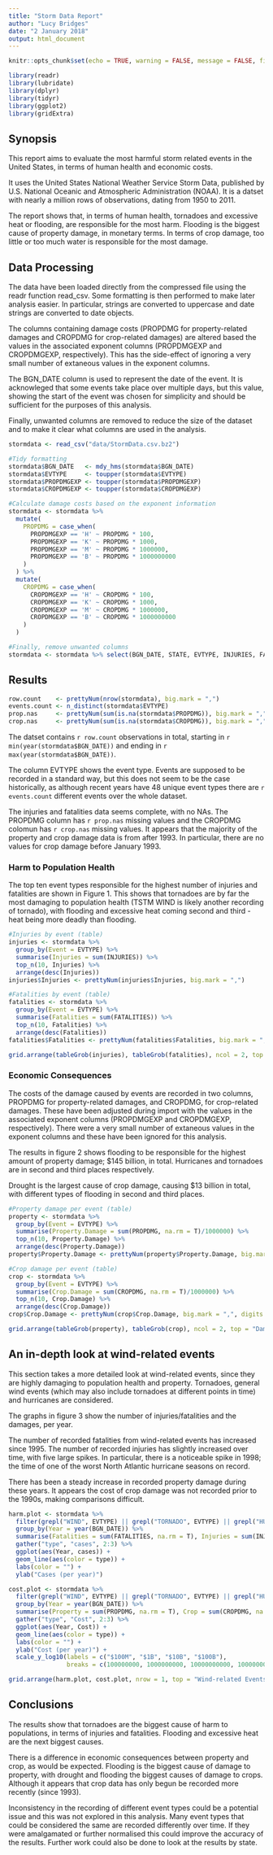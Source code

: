 ```yaml
---
title: "Storm Data Report"
author: "Lucy Bridges"
date: "2 January 2018"
output: html_document
---
```


```r
knitr::opts_chunk$set(echo = TRUE, warning = FALSE, message = FALSE, fig.width=12, fig.height=6)
```

```r
library(readr)
library(lubridate)
library(dplyr)
library(tidyr)
library(ggplot2)
library(gridExtra)
```

## Synopsis

This report aims to evaluate the most harmful storm related events in the United States, in terms of human health and economic costs.

It uses the United States National Weather Service Storm Data, published by U.S. National Oceanic and Atmospheric Administration (NOAA). It is a datset with nearly a million rows of observations, dating from 1950 to 2011.

The report shows that, in terms of human health, tornadoes and excessive heat or flooding, are responsible for the most harm. Flooding is the biggest cause of property damage, in monetary terms. In terms of crop damage, too little or too much water is responsible for the most damage.

## Data Processing

The data have been loaded directly from the compressed file using the readr function read_csv. Some formatting is then performed to make later analysis easier. In particular, strings are converted to uppercase and date strings are converted to date objects.

The columns containing damage costs (PROPDMG for property-related damages and CROPDMG for crop-related damages) are altered based the values in the associated exponent columns (PROPDMGEXP and CROPDMGEXP, respectively). This has the side-effect of ignoring a very small number of extaneous values in the exponent columns.

The BGN_DATE column is used to represent the date of the event. It is acknowleged that some events take place over multiple days, but this value, showing the start of the event was chosen for simplicity and should be sufficient for the purposes of this analysis.

Finally, unwanted columns are removed to reduce the size of the dataset and to make it clear what columns are used in the analysis.

```r
stormdata <- read_csv("data/StormData.csv.bz2")

#Tidy formatting
stormdata$BGN_DATE   <- mdy_hms(stormdata$BGN_DATE)
stormdata$EVTYPE     <- toupper(stormdata$EVTYPE)
stormdata$PROPDMGEXP <- toupper(stormdata$PROPDMGEXP)
stormdata$CROPDMGEXP <- toupper(stormdata$CROPDMGEXP)

#Calculate damage costs based on the exponent information
stormdata <- stormdata %>%
  mutate(
    PROPDMG = case_when(
      PROPDMGEXP == 'H' ~ PROPDMG * 100,
      PROPDMGEXP == 'K' ~ PROPDMG * 1000,
      PROPDMGEXP == 'M' ~ PROPDMG * 1000000,
      PROPDMGEXP == 'B' ~ PROPDMG * 1000000000
    )
  ) %>%
  mutate(
    CROPDMG = case_when(
      CROPDMGEXP == 'H' ~ CROPDMG * 100,
      CROPDMGEXP == 'K' ~ CROPDMG * 1000,
      CROPDMGEXP == 'M' ~ CROPDMG * 1000000,
      CROPDMGEXP == 'B' ~ CROPDMG * 1000000000
    )
  )

#Finally, remove unwanted columns
stormdata <- stormdata %>% select(BGN_DATE, STATE, EVTYPE, INJURIES, FATALITIES, PROPDMG, CROPDMG)

```

## Results
```r
row.count    <- prettyNum(nrow(stormdata), big.mark = ",")
events.count <- n_distinct(stormdata$EVTYPE)
prop.nas     <- prettyNum(sum(is.na(stormdata$PROPDMG)), big.mark = ",")
crop.nas     <- prettyNum(sum(is.na(stormdata$CROPDMG)), big.mark = ",")
```


The datset contains `r row.count` observations in total, starting in `r min(year(stormdata$BGN_DATE))` and ending in `r max(year(stormdata$BGN_DATE))`.

The column EVTYPE shows the event type. Events are supposed to be recorded in a standard way, but this does not seem to be the case historically, as although recent years have 48 unique event types there are `r events.count` different events over the whole dataset.

The injuries and fatalities data seems complete, with no NAs. The PROPDMG column has `r prop.nas` missing values and the CROPDMG colomun has `r crop.nas` missing values. It appears that the majority of the property and crop damage data is from after 1993. In particular, there are no values for crop damage before January 1993.

### Harm to Population Health

The top ten event types responsible for the highest number of injuries and fatalities are shown in Figure 1. This shows that tornadoes are by far the most damaging to population health (TSTM WIND is likely another recording of tornado), with flooding and excessive heat coming second and third - heat being more deadly than flooding.

```r
#Injuries by event (table)
injuries <- stormdata %>%
  group_by(Event = EVTYPE) %>%
  summarise(Injuries = sum(INJURIES)) %>%
  top_n(10, Injuries) %>%
  arrange(desc(Injuries))
injuries$Injuries <- prettyNum(injuries$Injuries, big.mark = ",")

#Fatalities by event (table)
fatalities <- stormdata %>%
  group_by(Event = EVTYPE) %>%
  summarise(Fatalities = sum(FATALITIES)) %>%
  top_n(10, Fatalities) %>%
  arrange(desc(Fatalities))
fatalities$Fatalities <- prettyNum(fatalities$Fatalities, big.mark = ",")

grid.arrange(tableGrob(injuries), tableGrob(fatalities), ncol = 2, top = "Harm to Persons (figure 1)")
```

### Economic Consequences

The costs of the damage caused by events are recorded in two columns, PROPDMG for property-related damages, and CROPDMG, for crop-related damages. These have been adjusted during import with the values in the associated exponent columns (PROPDMGEXP and CROPDMGEXP, respectively). There were a very small number of extaneous values in the exponent columns and these have been ignored for this analysis.

The results in figure 2 shows flooding to be responsible for the highest amount of property damage; $145 billion, in total. Hurricanes and tornadoes are in second and third places respectively.

Drought is the largest cause of crop damage, causing $13 billion in total, with different types of flooding in second and third places.

```r
#Property damage per event (table)
property <- stormdata %>%
  group_by(Event = EVTYPE) %>%
  summarise(Property.Damage = sum(PROPDMG, na.rm = T)/1000000) %>%
  top_n(10, Property.Damage) %>%
  arrange(desc(Property.Damage))
property$Property.Damage <- prettyNum(property$Property.Damage, big.mark = ",", digits = 2)

#Crop damage per event (table)
crop <- stormdata %>%
  group_by(Event = EVTYPE) %>%
  summarise(Crop.Damage = sum(CROPDMG, na.rm = T)/1000000) %>%
  top_n(10, Crop.Damage) %>%
  arrange(desc(Crop.Damage))
crop$Crop.Damage <- prettyNum(crop$Crop.Damage, big.mark = ",", digits = 2)

grid.arrange(tableGrob(property), tableGrob(crop), ncol = 2, top = "Damages in Millions of US Dollars (figure 2)")
```


## An in-depth look at wind-related events

This section takes a more detailed look at wind-related events, since they are highly damaging to population health and property. Tornadoes, general wind events (which may also include tornadoes at different points in time) and hurricanes are considered.

The graphs in figure 3 show the number of injuries/fatalities and the damages, per year. 

The number of recorded fatalities from wind-related events has increased since 1995. The number of recorded injuries has slightly increased over time, with five large spikes. In particular, there is a noticeable spike in 1998; the time of one of the worst North Atlantic hurricane seasons on record.

There has been a steady increase in recorded property damage during these years. It appears the cost of crop damage was not recorded prior to the 1990s, making comparisons difficult.

```r

harm.plot <- stormdata %>%
  filter(grepl("WIND", EVTYPE) || grepl("TORNADO", EVTYPE) || grepl("HURRICANE", EVTYPE)) %>%
  group_by(Year = year(BGN_DATE)) %>%
  summarise(Fatalities = sum(FATALITIES, na.rm = T), Injuries = sum(INJURIES, na.rm = T)) %>%
  gather("type", "cases", 2:3) %>%
  ggplot(aes(Year, cases)) +
  geom_line(aes(color = type)) +
  labs(color = "") +
  ylab("Cases (per year)")

cost.plot <- stormdata %>%
  filter(grepl("WIND", EVTYPE) || grepl("TORNADO", EVTYPE) || grepl("HURRICANE", EVTYPE)) %>%
  group_by(Year = year(BGN_DATE)) %>%
  summarise(Property = sum(PROPDMG, na.rm = T), Crop = sum(CROPDMG, na.rm = T)) %>%
  gather("type", "Cost", 2:3) %>%
  ggplot(aes(Year, Cost)) +
  geom_line(aes(color = type)) +
  labs(color = "") +
  ylab("Cost (per year)") +
  scale_y_log10(labels = c("$100M", "$1B", "$10B", "$100B"), 
                breaks = c(100000000, 1000000000, 10000000000, 100000000000) )

grid.arrange(harm.plot, cost.plot, nrow = 1, top = "Wind-related Events (figure 3)")
```


## Conclusions

The results show that tornadoes are the biggest cause of harm to populations, in terms of injuries and fatalities. Flooding and excessive heat are the next biggest causes.

There is a difference in economic consequences between property and crop, as would be expected. Flooding is the biggest cause of damage to property, with drought and flooding the biggest causes of damage to crops. Although it appears that crop data has only begun be recorded more recently (since 1993). 

Inconsistency in the recording of different event types could be a potential issue and this was not explored in this analysis. Many event types that could be considered the same are recorded differently over time. If they were amalgamated or further normalised this could improve the accuracy of the results. Further work could also be done to look at the results by state.